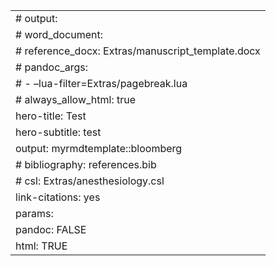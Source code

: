 ---
# output:
#  word_document:
#     reference_docx: Extras/manuscript_template.docx
#     pandoc_args:
#       - --lua-filter=Extras/pagebreak.lua
# always_allow_html: true
hero-title: Test
hero-subtitle: test
output: myrmdtemplate::bloomberg
# bibliography: references.bib
# csl: Extras/anesthesiology.csl
link-citations: yes
params:
  pandoc: FALSE
  html: TRUE
---